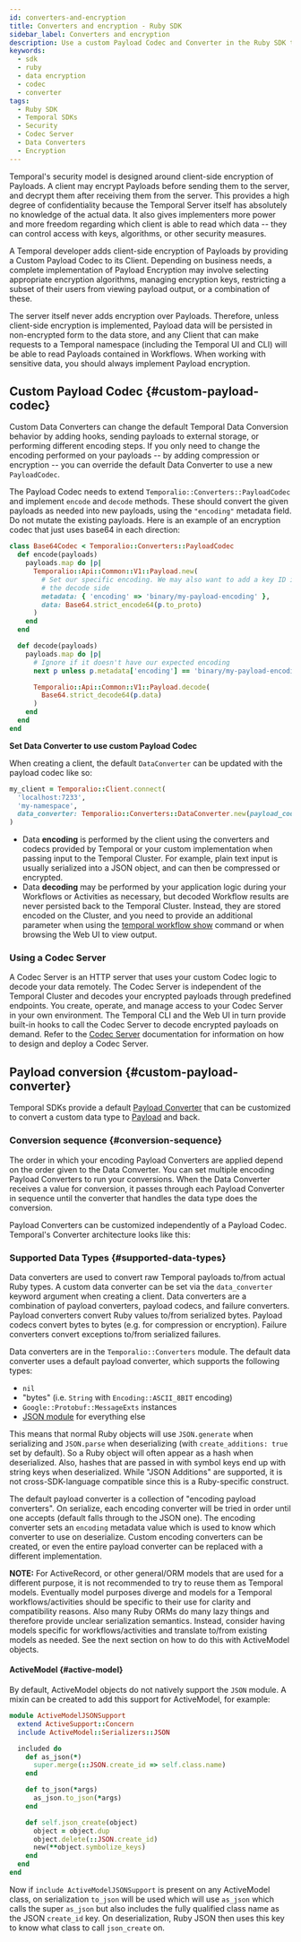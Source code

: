 ```yaml
---
id: converters-and-encryption
title: Converters and encryption - Ruby SDK
sidebar_label: Converters and encryption
description: Use a custom Payload Codec and Converter in the Ruby SDK to modify Temporal Data Conversion behavior, including examples for encryption and formatting.
keywords:
  - sdk
  - ruby
  - data encryption
  - codec
  - converter
tags:
  - Ruby SDK
  - Temporal SDKs
  - Security
  - Codec Server
  - Data Converters
  - Encryption
---
```



Temporal's security model is designed around client-side encryption of Payloads.
A client may encrypt Payloads before sending them to the server, and decrypt them after receiving them from the server.
This provides a high degree of confidentiality because the Temporal Server itself has absolutely no knowledge of the actual data.
It also gives implementers more power and more freedom regarding which client is able to read which data -- they can control access with keys, algorithms, or other security measures.

A Temporal developer adds client-side encryption of Payloads by providing a Custom Payload Codec to its Client.
Depending on business needs, a complete implementation of Payload Encryption may involve selecting appropriate encryption algorithms, managing encryption keys, restricting a subset of their users from viewing payload output, or a combination of these.

The server itself never adds encryption over Payloads.
Therefore, unless client-side encryption is implemented, Payload data will be persisted in non-encrypted form to the data store, and any Client that can make requests to a Temporal namespace (including the Temporal UI and CLI) will be able to read Payloads contained in Workflows.
When working with sensitive data, you should always implement Payload encryption.

## Custom Payload Codec {#custom-payload-codec}

Custom Data Converters can change the default Temporal Data Conversion behavior by adding hooks, sending payloads to external storage, or performing different encoding steps.
If you only need to change the encoding performed on your payloads -- by adding compression or encryption -- you can override the default Data Converter to use a new `PayloadCodec`.

The Payload Codec needs to extend `Temporalio::Converters::PayloadCodec` and implement `encode` and `decode` methods.
These should convert the given payloads as needed into new payloads, using the `"encoding"` metadata field.
Do not mutate the existing payloads.
Here is an example of an encryption codec that just uses base64 in each direction:

```ruby
class Base64Codec < Temporalio::Converters::PayloadCodec
  def encode(payloads)
    payloads.map do |p|
      Temporalio::Api::Common::V1::Payload.new(
        # Set our specific encoding. We may also want to add a key ID in here for use by
        # the decode side
        metadata: { 'encoding' => 'binary/my-payload-encoding' },
        data: Base64.strict_encode64(p.to_proto)
      )
    end
  end

  def decode(payloads)
    payloads.map do |p|
      # Ignore if it doesn't have our expected encoding
      next p unless p.metadata['encoding'] == 'binary/my-payload-encoding'

      Temporalio::Api::Common::V1::Payload.decode(
        Base64.strict_decode64(p.data)
      )
    end
  end
end
```

**Set Data Converter to use custom Payload Codec**

When creating a client, the default `DataConverter` can be updated with the payload codec like so:

```ruby
my_client = Temporalio::Client.connect(
  'localhost:7233',
  'my-namespace',
  data_converter: Temporalio::Converters::DataConverter.new(payload_codec: Base64Codec.new)
)
```

- Data **encoding** is performed by the client using the converters and codecs provided by Temporal or your custom implementation when passing input to the Temporal Cluster. For example, plain text input is usually serialized into a JSON object, and can then be compressed or encrypted.
- Data **decoding** may be performed by your application logic during your Workflows or Activities as necessary, but decoded Workflow results are never persisted back to the Temporal Cluster.
  Instead, they are stored encoded on the Cluster, and you need to provide an additional parameter when using the [temporal workflow show](/cli/workflow#show) command or when browsing the Web UI to view output.

<!-- TODO: For reference, see the [Encryption](https://github.com/temporalio/samples-ruby/tree/main/encryption) sample. -->

### Using a Codec Server

A Codec Server is an HTTP server that uses your custom Codec logic to decode your data remotely.
The Codec Server is independent of the Temporal Cluster and decodes your encrypted payloads through predefined endpoints.
You create, operate, and manage access to your Codec Server in your own environment.
The Temporal CLI and the Web UI in turn provide built-in hooks to call the Codec Server to decode encrypted payloads on demand.
Refer to the [Codec Server](/production-deployment/data-encryption) documentation for information on how to design and deploy a Codec Server.

## Payload conversion {#custom-payload-converter}

Temporal SDKs provide a default [Payload Converter](/payload-converter) that can be customized to convert a custom data type to [Payload](/dataconversion#payload) and back.

### Conversion sequence {#conversion-sequence}

The order in which your encoding Payload Converters are applied depend on the order given to the Data Converter.
You can set multiple encoding Payload Converters to run your conversions.
When the Data Converter receives a value for conversion, it passes through each Payload Converter in sequence until the converter that handles the data type does the conversion.

Payload Converters can be customized independently of a Payload Codec.
Temporal's Converter architecture looks like this:

<CaptionedImage
    src="/img/info/converter-architecture.png"
    title="Temporal converter architecture"
/>

### Supported Data Types {#supported-data-types}

Data converters are used to convert raw Temporal payloads to/from actual Ruby types.
A custom data converter can be set via the `data_converter` keyword argument when creating a client. Data converters are a combination of payload converters, payload codecs, and failure converters.
Payload converters convert Ruby values to/from serialized bytes. Payload codecs convert bytes to bytes (e.g. for compression or encryption). Failure converters convert exceptions to/from serialized failures.

Data converters are in the `Temporalio::Converters` module.
The default data converter uses a default payload converter, which supports the following types:

- `nil`
- "bytes" (i.e. `String` with `Encoding::ASCII_8BIT` encoding)
- `Google::Protobuf::MessageExts` instances
- [JSON module](https://docs.ruby-lang.org/en/master/JSON.html) for everything else

This means that normal Ruby objects will use `JSON.generate` when serializing and `JSON.parse` when deserializing (with `create_additions: true` set by default).
So a Ruby object will often appear as a hash when deserialized.
Also, hashes that are passed in with symbol keys end up with string keys when deserialized.
While "JSON Additions" are supported, it is not cross-SDK-language compatible since this is a Ruby-specific construct.

The default payload converter is a collection of "encoding payload converters".
On serialize, each encoding converter will be tried in order until one accepts (default falls through to the JSON one).
The encoding converter sets an `encoding` metadata value which is used to know which converter to use on deserialize.
Custom encoding converters can be created, or even the entire payload converter can be replaced with a different implementation.

**NOTE:** For ActiveRecord, or other general/ORM models that are used for a different purpose, it is not recommended to try to reuse them as Temporal models.
Eventually model purposes diverge and models for a Temporal workflows/activities should be specific to their use for clarity and compatibility reasons.
Also many Ruby ORMs do many lazy things and therefore provide unclear serialization semantics.
Instead, consider having models specific for workflows/activities and translate to/from existing models as needed.
See the next section on how to do this with ActiveModel objects.

#### ActiveModel {#active-model}

By default, ActiveModel objects do not natively support the `JSON` module.
A mixin can be created to add this support for ActiveModel, for example:

```ruby
module ActiveModelJSONSupport
  extend ActiveSupport::Concern
  include ActiveModel::Serializers::JSON

  included do
    def as_json(*)
      super.merge(::JSON.create_id => self.class.name)
    end

    def to_json(*args)
      as_json.to_json(*args)
    end

    def self.json_create(object)
      object = object.dup
      object.delete(::JSON.create_id)
      new(**object.symbolize_keys)
    end
  end
end
```

Now if `include ActiveModelJSONSupport` is present on any ActiveModel class, on serialization `to_json` will be used which will use `as_json` which calls the super `as_json` but also includes the fully qualified class name as the JSON
`create_id` key.
On deserialization, Ruby JSON then uses this key to know what class to call `json_create` on.

